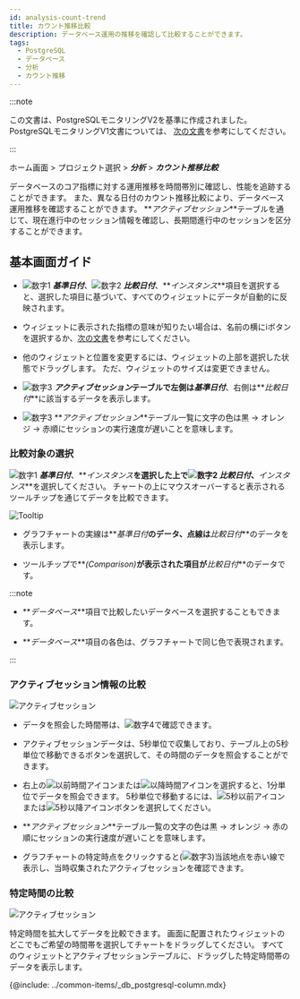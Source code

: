 ```yaml
---
id: analysis-count-trend
title: カウント推移比較
description: データベース運用の推移を確認して比較することができます。
tags:
  - PostgreSQL
  - データベース
  - 分析
  - カウント推移
---
```


:::note

この文書は、PostgreSQLモニタリングV2を基準に作成されました。 PostgreSQLモニタリングV1文書については、 [次の文書](../postgresql-v1/analysis-count-trend)を参考にしてください。

:::

ホーム画面 > プロジェクト選択 > **_分析_** > **_カウント推移比較_**

データベースのコア指標に対する運用推移を時間帯別に確認し、性能を追跡することができます。 また、異なる日付のカウント推移比較により、データベース運用推移を確認することができます。 **_アクティブセッション_**テーブルを通じて、現在進行中のセッション情報を確認し、長期間進行中のセッションを区分することができます。

## 基本画面ガイド

<ProdImg img='db-compare-count-trend.png' desc='카운트 추이' />

-   ![数字1](/img/number-01.png) **_基準日付_**、![数字2](/img/number-02.png) **_比較日付_**、**_インスタンス_**項目を選択すると、選択した項目に基づいて、すべてのウィジェットにデータが自動的に反映されます。

-   ウィジェットに表示された指標の意味が知りたい場合は、名前の横に<span class='mark'>i</span>ボタンを選択するか、[次の文書](metrics-data-list)を参考にしてください。

-   他のウィジェットと位置を変更するには、ウィジェットの上部を選択した状態でドラッグします。 ただ、ウィジェットのサイズは変更できません。

-   ![数字3](/img/number-03.png) **_アクティブセッション_**テーブルで左側は**_基準日付_**、右側は**_比較日付_**に該当するデータを表示します。

-   ![数字3](/img/number-03.png) **_アクティブセッション_**テーブル一覧に文字の色は黒 → <span class='slow'>オレンジ</span> → <span class='vslow'>赤</span>順にセッションの実行速度が遅いことを意味します。

### 比較対象の選択

![数字1](/img/number-01.png) **_基準日付_**、**_インスタンス_**を選択した上で![数字2](/img/number-02.png) **_比較日付_**、**_インスタンス_**を選択してください。 チャートの上にマウスオーバーすると表示されるツールチップを通じてデータを比較できます。

![Tooltip](/img/db-compare-count-trend-tootip.png)

-   グラフチャートの実線は**_基準日付_**のデータ、点線は**_比較日付_**のデータを表示します。

-   ツールチップで**_(Comparison)_**が表示された項目が**_比較日付_**のデータです。

:::note

-   **_データベース_**項目で比較したいデータベースを選択することもできます。

-   **_データベース_**項目の各色は、グラフチャートで同じ色で表現されます。

:::

### アクティブセッション情報の比較

![アクティブセッション](/img/db-compare-count-trend-activesession.png)

-   データを照会した時間帯は、![数字4](/img/number-04.png)で確認できます。

-   アクティブセッションデータは、5秒単位で収集しており、テーブル上の5秒単位で移動できるボタンを選択して、その時間のデータを照会することができます。

-   右上の![以前時間アイコン](/img/ico-left-time.svg)または![以降時間アイコン](/img/ico-right-time.svg)を選択すると、1分単位でデータを照会できます。 5秒単位で移動するには、![5秒以前アイコン](/img/ic-caret-left.svg)または![5秒以降アイコン](/img/ic-caret-right.svg)ボタンを選択してください。

-   **_アクティブセッション_**テーブル一覧の文字の色は黒 → <span class='slow'>オレンジ</span> → <span class='vslow'>赤</span>の順にセッションの実行速度が遅いことを意味します。

-   グラフチャートの特定時点をクリックすると(![数字3](/img/number-03.png))当該地点を赤い線で表示し、当時収集されたアクティブセッションを確認できます。

### 特定時間の比較

![アクティブセッション](/img/db-count-trend-extend-time.png)

特定時間を拡大してデータを比較できます。 画面に配置されたウィジェットのどこでもご希望の時間帯を選択してチャートをドラッグしてください。 すべてのウィジェットとアクティブセッションテーブルに、ドラッグした特定時間帯のデータを表示します。

<!--컬럼 정보 안내-->

{@include: ../common-items/_db_postgresql-column.mdx}
